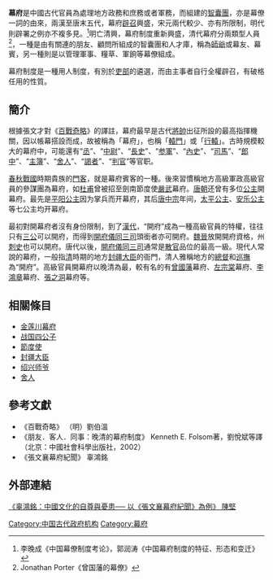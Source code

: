 {{主條目消歧義|本文是講述[[中國歷史|中國歷史]]裏古代[[將軍|將軍]]、[[貴族|貴族]]、[[官吏|官吏]]等，所開設的軍事指揮機構、參謀機構、或政治機構等。關於[[日本歷史|日本歷史]]上，大致上由[[幕府將軍|幕府將軍]]為領導者，架空[[天皇|天皇]]實權的政府形式，請見[[幕府_(日本)|幕府 (日本)]]。}}

'''幕府'''是中國古代官員為處理地方政務和庶務或者軍務，而組建的[[智囊團|智囊團]]，亦是幕僚一詞的由來，兩漢至唐末五代，幕府[[辟召制|辟召]]興盛，宋元兩代較少、亦有所限制，明代則辟署之例亦不複多見。<ref>李晚成《中国幕僚制度考论》，郭润涛《中国幕府制度的特征、形态和变迁》</ref>明亡清興，幕府制度重新興盛，清代幕府分兩類型人員<ref>Jonathan Porter《曾国藩的幕僚》</ref>，一種是由有關連的朋友、顧問所組成的智囊團和人才庫，稱為[[師爺|師爺]]或幕友、幕賓，另一種則是以管理軍事、糧草、軍餉等幕僚組成。

幕府制度是一種用人制度，有別於[[吏部|吏部]]的遴選，而由主事者自行全權辟召，有破格任用的性質。

== 簡介 ==
根據張文才對《[[百戰奇略|百戰奇略]]》的譯註，幕府最早是古代[[將軍|將]][[元帥|帥]]出征所設的最高指揮機關，因以帳幕搭設而成，故被稱為「幕府」，也稱「[[轅門|轅門]]」或「[[行轅|行轅]]」。古時規模較大的幕府中，可能還有“[[丞|丞]]”、“[[金吾|中尉]]”、“[[長史|長史]]”、“[[参軍|参軍]]”、“[[內史|內史]]”、“[[司馬|司馬]]”、“[[郎中|郎中]]”、“[[主簿|主簿]]”、“[[舍人|舍人]]”、“[[謁者|謁者]]”、“[[判官|判官]]”等官职。

[[春秋时期|春秋]][[戰國|戰國]]時期貴族的[[門客|門客]]，就是幕府賓客的一種。後來習慣稱地方高級軍政高級官員的參謀團為幕府，如[[杜甫|杜甫]]曾被招至劍南節度使[[嚴武_(唐朝)|嚴武]]幕府。[[唐朝|唐朝]]还曾有多位[[公主|公主]]開幕府。最先是[[平阳昭公主|平阳公主]]因为掌兵而开幕府，其后[[唐中宗|唐中宗]]年间，[[太平公主|太平公主]]、[[安乐公主|安乐公主]]等七公主均开幕府。

最初對開幕府者沒有身份限制，到了[[漢代|漢代]]，“開府”成為一種高級官員的特權，往往只有[[三公|三公]]可以開府，而得到[[開府儀同三司|開府儀同三司]]頭銜者亦可開府。[[魏晉|魏晉]]放開開府資格，州[[刺史|刺史]]也可以開府。唐代以後，[[開府儀同三司|開府儀同三司]]通常是[[散官|散官]]品位的最高一級。現代人常說的幕府，一般指[[清|清]]時期的地方[[封疆大臣|封疆大臣]]的衙門，清人雅稱地方的[[總督|總督]]和[[巡撫|巡撫]]為“開府”。高級官員開幕府以晚清為最，較有名的有[[曾國藩|曾國藩]]幕府、[[左宗棠|左宗棠]]幕府、[[李鴻章|李鴻章]]幕府、[[張之洞|張之洞]]幕府等。

== 相關條目 ==
* [[金莲川幕府|金莲川幕府]]
* [[战国四公子|战国四公子]]
* [[節度使|節度使]]
* [[封疆大臣|封疆大臣]]
* [[绍兴师爷|绍兴师爷]]
*[[舍人|舍人]]

== 參考文獻 ==
<references/>
*《百戰奇略》 （明）劉伯溫
*《朋友．客人．同事：晚清的幕府制度》 Kenneth E. Folsom著，劉悅斌等譯（北京：中國社會科學出版社，2002）
*《張文襄幕府紀聞》 辜鴻銘

== 外部連結 ==
[https://web.archive.org/web/20120906042806/http://phil.arts.cuhk.edu.hk/~cculture/library/hongming/200003-005.htm 《辜鴻銘：中國文化的自尊與憂患── 以《張文襄幕府紀聞》為例》 陳堅]

[[Category:中国古代政府机构|Category:中国古代政府机构]]
[[Category:幕府|Category:幕府]]